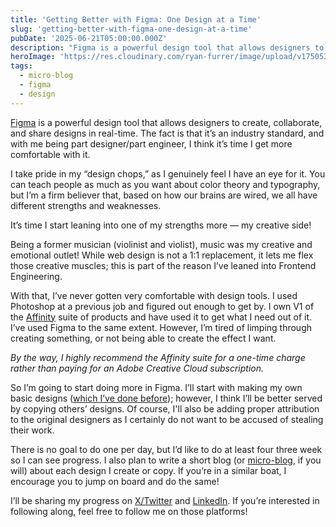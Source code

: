 ```yaml
---
title: 'Getting Better with Figma: One Design at a Time'
slug: 'getting-better-with-figma-one-design-at-a-time'
pubDate: '2025-06-21T05:00:00.000Z'
description: "Figma is a powerful design tool that allows designers to create, collaborate, and share designs in real-time. The fact is that it's an industry standard, and with me being part designer/part engineer, I think it's time I get more comfortable with it."
heroImage: 'https://res.cloudinary.com/ryan-furrer/image/upload/v1750533411/figma_16x9_4k_a0ubaa.svg'
tags:
  - micro-blog
  - figma
  - design
---
```


[Figma](https://www.figma.com/) is a powerful design tool that allows designers to create, collaborate, and share designs in real-time. The fact is that it’s an industry standard, and with me being part designer/part engineer, I think it’s time I get more comfortable with it.

I take pride in my “design chops,” as I genuinely feel I have an eye for it. You can teach people as much as you want about color theory and typography, but I’m a firm believer that, based on how our brains are wired, we all have different strengths and weaknesses.

It’s time I start leaning into one of my strengths more — my creative side!

Being a former musician (violinist and violist), music was my creative and emotional outlet! While web design is not a 1:1 replacement, it lets me flex those creative muscles; this is part of the reason I’ve leaned into Frontend Engineering.

With that, I’ve never gotten very comfortable with design tools. I used Photoshop at a previous job and figured out enough to get by. I own V1 of the [Affinity](https://affinity.serif.com/en-us/) suite of products and have used it to get what I need out of it. I’ve used Figma to the same extent. However, I’m tired of limping through creating something, or not being able to create the effect I want.

_By the way, I highly recommend the Affinity suite for a one-time charge rather than paying for an Adobe Creative Cloud subscription._

So I’m going to start doing more in Figma. I’ll start with making my own basic designs ([which I’ve done before](https://www.linkedin.com/posts/ryanfurrer_having-more-fun-designing-and-building-little-activity-7278527710103044097-5arY?utm_source=share&utm_medium=member_desktop&rcm=ACoAAAxkbt8BdtGKTDdccGhGoGLVCqC4OrBvOHU)); however, I think I’ll be better served by copying others’ designs. Of course, I'll also be adding proper attribution to the original designers as I certainly do not want to be accused of stealing their work.

There is no goal to do one per day, but I’d like to do at least four three week so I can see progress. I also plan to write a short blog (or [micro-blog](/tags/micro-blog), if you will) about each design I create or copy. If you’re in a similar boat, I encourage you to jump on board and do the same!

I’ll be sharing my progress on [X/Twitter](https://x.com/ryandotfurrer) and [LinkedIn](https://www.linkedin.com/in/ryanfurrer/). If you’re interested in following along, feel free to follow me on those platforms!

